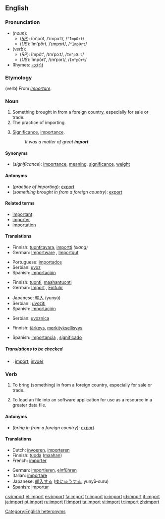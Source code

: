{{see|Import}}
{{wikipedia|Import (disambiguation)}}
==English==

===Pronunciation===
*(''noun''):
**(''[[RP]]''): ĭm'pôt, /ˈɪmpɔːt/, /<tt>"ImpO:t</tt>/
**(''US''): ĭm'pôrt, /ˈɪmpɔrt/, /<tt>"ImpOrt</tt>/
*(''verb''):
**(''RP''): ĭmpôt', /ɪmˈpɔːt/, /<tt>Im"pO:t</tt>/
**(''US''): ĭmpôrt', /ɪmˈpɔrt/, /<tt>Im"pOrt</tt>/
*Rhymes: [[Rhymes:English:-ɔː(r)t|-ɔː(r)t]]

===Etymology===
(verb) From {{L.}} ''[[importare]]''.

===Noun===
{{wikipedia}}
{{en-noun|s|-}}

# Something brought in from a foreign country, especially for sale or trade.
# The practice of importing.
# {{uncountable}} [[significance|Significance]], [[importance]].
#:''It was a matter of great '''import'''.''

====Synonyms====
*(''significance''): [[importance]], [[meaning]], [[significance]], [[weight]]

====Antonyms====
*(''practice of importing''): [[export]]
*(''something brought in from a foreign country''): [[export]]

====Related terms====
*[[important]]
*[[importer]]
*[[importation]]

====Translations====

{{trans-top|something brought in from a foreign country}}
*Finnish: [[tuontitavara]], [[importti]] ''(slang)''
*German: [[Importware]] {{f}}, [[Importgut]] {{n}}
{{trans-mid}}
*Portuguese: [[importados]] {{m}} {{p}}
*Serbian: [[uvoz]]
*Spanish: [[importación]] {{f}}
{{trans-bottom}}

{{trans-top|practice of importing}}
*Finnish: [[tuonti]], [[maahantuonti]]
*German: [[Import]] {{m}}, [[Einfuhr]] {{f}}
{{trans-mid}}
*Japanese: [[輸入]] (yunyū)
*Serbian:: [[uvoziti]]
*Spanish: [[importación]] {{f}}
{{trans-bottom}}

{{trans-top|licence for import}}
*Serbian: [[uvoznica]]
{{trans-bottom}}

{{trans-top|significance, importance}}
*Finnish: [[tärkeys]], [[merkityksellisyys]]
{{trans-mid}}
*Spanish: [[importancia]] {{f}}, [[significado]] {{m}}
{{trans-bottom}}

=====Translations to be checked=====
<!--Remove this section once all of the translations below have been moved into the tables above.-->
{{checktrans}}

*{{ttbc|Dutch}}: [[import#Dutch|import]], [[invoer]]

===Verb===
{{en-verb}}

#{{transitive}} To bring (something) in from a foreign country, especially for sale or trade.
#{{transitive}} To load an file into an software application for use as a resource in a greater data file.

====Antonyms====
*(''bring in from a foreign country''): [[export]]

====Translations====
{{top}}
*Dutch: [[invoeren]], [[importeren]]
*Finnish: [[tuoda]] ([[maa|maahan]])
*French: [[importer#French|importer]]
{{mid}}
*German: [[importieren]], [[einführen]]
*Italian: [[importare]]
*Japanese: [[輸入する]] ([[ゆにゅうする]], yunyū-suru)
*Spanish: [[importar]]
{{bottom}}

[[Category:English heteronyms]]

[[cs:import]]
[[el:import]]
[[es:import]]
[[fa:import]]
[[fr:import]]
[[io:import]]
[[id:import]]
[[it:import]]
[[ja:import]]
[[pt:import]]
[[ru:import]]
[[fi:import]]
[[ta:import]]
[[vi:import]]
[[tr:import]]
[[zh:import]]